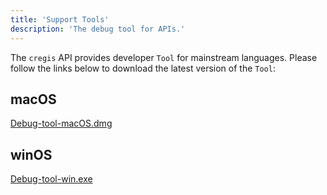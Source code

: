 ```yaml
---
title: 'Support Tools'
description: 'The debug tool for APIs.'
---
```


The `cregis` API provides developer `Tool` for mainstream languages. Please follow the links below to download the latest version of the `Tool`:

## macOS

[Debug-tool-macOS.dmg](https://dl.cregis.com/tools/debug-tool-macOS.dmg)

## winOS

[Debug-tool-win.exe](https://dl.cregis.com/tools/debug-tool-win.exe)